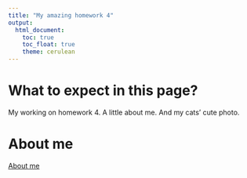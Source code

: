```yaml
---
title: "My amazing homework 4"
output: 
  html_document:
    toc: true
    toc_float: true
    theme: cerulean
---
```


# What to expect in this page?

My working on homework 4. A little about me. And my cats' cute photo. 


# About me

[About me](about_me.html)



